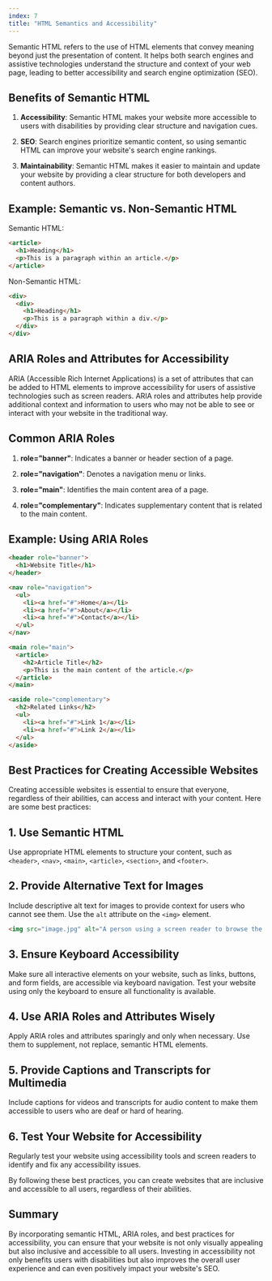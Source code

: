 ```yaml
---
index: 7
title: "HTML Semantics and Accessibility"
---
```


Semantic HTML refers to the use of HTML elements that convey meaning beyond just the presentation of content. It helps both search engines and assistive technologies understand the structure and context of your web page, leading to better accessibility and search engine optimization (SEO).

## Benefits of Semantic HTML

1. **Accessibility**: Semantic HTML makes your website more accessible to users with disabilities by providing clear structure and navigation cues.

2. **SEO**: Search engines prioritize semantic content, so using semantic HTML can improve your website's search engine rankings.

3. **Maintainability**: Semantic HTML makes it easier to maintain and update your website by providing a clear structure for both developers and content authors.

## Example: Semantic vs. Non-Semantic HTML

Semantic HTML:

```html
<article>
  <h1>Heading</h1>
  <p>This is a paragraph within an article.</p>
</article>
```

Non-Semantic HTML:

```html
<div>
  <div>
    <h1>Heading</h1>
    <p>This is a paragraph within a div.</p>
  </div>
</div>
```

## ARIA Roles and Attributes for Accessibility

ARIA (Accessible Rich Internet Applications) is a set of attributes that can be added to HTML elements to improve accessibility for users of assistive technologies such as screen readers. ARIA roles and attributes help provide additional context and information to users who may not be able to see or interact with your website in the traditional way.

## Common ARIA Roles

1. **role="banner"**: Indicates a banner or header section of a page.

2. **role="navigation"**: Denotes a navigation menu or links.

3. **role="main"**: Identifies the main content area of a page.

4. **role="complementary"**: Indicates supplementary content that is related to the main content.

## Example: Using ARIA Roles

```html
<header role="banner">
  <h1>Website Title</h1>
</header>

<nav role="navigation">
  <ul>
    <li><a href="#">Home</a></li>
    <li><a href="#">About</a></li>
    <li><a href="#">Contact</a></li>
  </ul>
</nav>

<main role="main">
  <article>
    <h2>Article Title</h2>
    <p>This is the main content of the article.</p>
  </article>
</main>

<aside role="complementary">
  <h2>Related Links</h2>
  <ul>
    <li><a href="#">Link 1</a></li>
    <li><a href="#">Link 2</a></li>
  </ul>
</aside>
```

## Best Practices for Creating Accessible Websites

Creating accessible websites is essential to ensure that everyone, regardless of their abilities, can access and interact with your content. Here are some best practices:

## 1. Use Semantic HTML

Use appropriate HTML elements to structure your content, such as `<header>`, `<nav>`, `<main>`, `<article>`, `<section>`, and `<footer>`.

## 2. Provide Alternative Text for Images

Include descriptive alt text for images to provide context for users who cannot see them. Use the `alt` attribute on the `<img>` element.

```html
<img src="image.jpg" alt="A person using a screen reader to browse the web." />
```

## 3. Ensure Keyboard Accessibility

Make sure all interactive elements on your website, such as links, buttons, and form fields, are accessible via keyboard navigation. Test your website using only the keyboard to ensure all functionality is available.

## 4. Use ARIA Roles and Attributes Wisely

Apply ARIA roles and attributes sparingly and only when necessary. Use them to supplement, not replace, semantic HTML elements.

## 5. Provide Captions and Transcripts for Multimedia

Include captions for videos and transcripts for audio content to make them accessible to users who are deaf or hard of hearing.

## 6. Test Your Website for Accessibility

Regularly test your website using accessibility tools and screen readers to identify and fix any accessibility issues.

By following these best practices, you can create websites that are inclusive and accessible to all users, regardless of their abilities.

## Summary

By incorporating semantic HTML, ARIA roles, and best practices for accessibility, you can ensure that your website is not only visually appealing but also inclusive and accessible to all users. Investing in accessibility not only benefits users with disabilities but also improves the overall user experience and can even positively impact your website's SEO.
